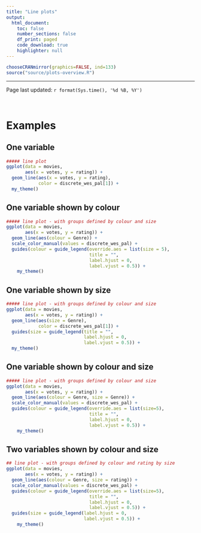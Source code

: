 ```yaml
---
title: "Line plots"
output:
  html_document:
    toc: false
    number_sections: false
    df_print: paged
    code_download: true
    highlighter: null
---
```


```r
chooseCRANmirror(graphics=FALSE, ind=133)
source("source/plots-overview.R")
```

___
Page last updated: `r format(Sys.time(), '%d %B, %Y')`

\  

# Examples {#line_plots .tabset}

## One variable {#line}
```r
##### line plot
ggplot(data = movies, 
       aes(x = votes, y = rating)) +
  geom_line(aes(x = votes, y = rating),
            color = discrete_wes_pal[1]) +
  my_theme() 
```

## One variable shown by colour {#line_group_colour}
```r
##### line plot - with groups defined by colour and size
ggplot(data = movies, 
       aes(x = votes, y = rating)) +
  geom_line(aes(colour = Genre)) +
  scale_color_manual(values = discrete_wes_pal) +
  guides(colour = guide_legend(override.aes = list(size = 5),
                               title = "",
                               label.hjust = 0,
                               label.vjust = 0.5)) +
    my_theme() 
```

## One variable shown by size {#line_group_size}
```r
##### line plot - with groups defined by colour and size
ggplot(data = movies, 
       aes(x = votes, y = rating)) +
  geom_line(aes(size = Genre),
            color = discrete_wes_pal[1]) +
  guides(size = guide_legend(title = "",
                             label.hjust = 0,
                             label.vjust = 0.5)) +
  my_theme()
```

## One variable shown by colour and size {#line_group_colour_size}
```r
##### line plot - with groups defined by colour and size
ggplot(data = movies, 
       aes(x = votes, y = rating)) +
  geom_line(aes(colour = Genre, size = Genre)) +
  scale_color_manual(values = discrete_wes_pal) +
  guides(colour = guide_legend(override.aes = list(size=5),
                               title = "",
                               label.hjust = 0,
                               label.vjust = 0.5)) +
    my_theme() 
```

## Two variables shown by colour and size {#line_diff_group_colour_size}
```r
## line plot - with groups defined by colour and rating by size
ggplot(data = movies, 
       aes(x = votes, y = rating)) +
  geom_line(aes(colour = Genre, size = rating)) +
  scale_color_manual(values = discrete_wes_pal) +
  guides(colour = guide_legend(override.aes = list(size=5),
                               title = "",
                               label.hjust = 0,
                               label.vjust = 0.5)) +
  guides(size = guide_legend(label.hjust = 0,
                             label.vjust = 0.5)) +
    my_theme() 
```
